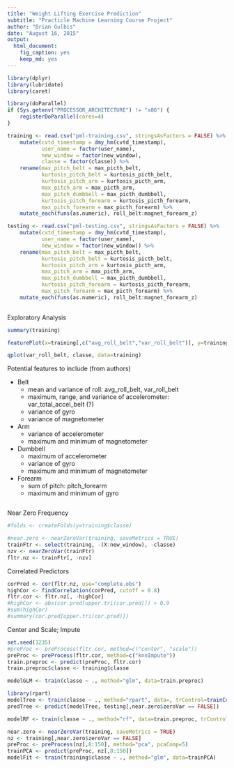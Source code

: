 ```yaml
---
title: "Weight Lifting Exercise Prediction"
subtitle: "Practicle Machine Learning Course Project"
author: "Brian Gulbis"
date: "August 16, 2015"
output: 
  html_document: 
    fig_caption: yes
    keep_md: yes
---
```


```r
library(dplyr)
library(lubridate)
library(caret)

library(doParallel)
if (Sys.getenv("PROCESSOR_ARCHITECTURE") != "x86") {
    registerDoParallel(cores=4)
}
```


```r
training <- read.csv("pml-training.csv", stringsAsFactors = FALSE) %>%
    mutate(cvtd_timestamp = dmy_hm(cvtd_timestamp),
           user_name = factor(user_name),
           new_window = factor(new_window),
           classe = factor(classe)) %>%
    rename(max_pitch_belt = max_picth_belt,
           kurtosis_pitch_belt = kurtosis_picth_belt,
           kurtosis_pitch_arm = kurtosis_picth_arm,
           max_pitch_arm = max_picth_arm,
           max_pitch_dumbbell = max_picth_dumbbell,
           kurtosis_pitch_forearm = kurtosis_picth_forearm,
           max_pitch_forearm = max_picth_forearm) %>%
    mutate_each(funs(as.numeric), roll_belt:magnet_forearm_z)

testing <- read.csv("pml-testing.csv", stringsAsFactors = FALSE) %>%
    mutate(cvtd_timestamp = dmy_hm(cvtd_timestamp),
           user_name = factor(user_name),
           new_window = factor(new_window)) %>%
    rename(max_pitch_belt = max_picth_belt,
           kurtosis_pitch_belt = kurtosis_picth_belt,
           kurtosis_pitch_arm = kurtosis_picth_arm,
           max_pitch_arm = max_picth_arm,
           max_pitch_dumbbell = max_picth_dumbbell,
           kurtosis_pitch_forearm = kurtosis_picth_forearm,
           max_pitch_forearm = max_picth_forearm) %>%
    mutate_each(funs(as.numeric), roll_belt:magnet_forearm_z)
    
```

Exploratory Analysis

```r
summary(training)

featurePlot(x=training[,c("avg_roll_belt","var_roll_belt")], y=training$classe, plot="pairs")

qplot(var_roll_belt, classe, data=training)

```

Potential features to include (from authors)

* Belt
  * mean and variance of roll: avg\_roll\_belt, var\_roll\_belt
  * maximum, range, and variance of accelerometer: var\_total\_accel\_belt (?)
  * variance of gyro
  * variance of magnetometer
* Arm
  * variance of accelerometer
  * maximum and minimum of magnetometer
* Dumbbell
  * maximum of accelerometer
  * variance of gyro
  * maximum and minimum of magnetometer
* Forearm
  * sum of pitch: pitch\_forearm
  * maximum and minimum of gyro

```r


```


Near Zero Frequency

```r
#folds <- createFolds(y=training$classe)

#near.zero <- nearZeroVar(training, saveMetrics = TRUE)
trainFtr <- select(training, -(X:new_window), -classe)
nzv <- nearZeroVar(trainFtr)
fltr.nz <- trainFtr[, -nzv]

```

Correlated Predictors

```r
corPred <- cor(fltr.nz, use="complete.obs")
highCor <- findCorrelation(corPred, cutoff = 0.8)
fltr.cor <- fltr.nz[, -highCor]
#highCor <- abs(cor.pred[upper.tri(cor.pred)]) > 0.9
#sum(highCor)
#summary(cor.pred[upper.tri(cor.pred)])

```

Center and Scale; Impute

```r
set.seed(1235)
#preProc <- preProcess(fltr.cor, method=c("center", "scale"))
preProc <- preProcess(fltr.cor, method=c("knnImpute"))
train.preproc <- predict(preProc, fltr.cor)
train.preproc$classe <- training$classe
```


```r
modelGLM <- train(classe ~ ., method="glm", data=train.preproc)
```

```r
library(rpart)
modelTree <- train(classe ~ ., method="rpart", data=, trControl=trainControl("repeatedcv"))
predTree <- predict(modelTree, testing[,near.zero$zeroVar == FALSE])
```

```r
modelRF <- train(classe ~ ., method="rf", data=train.preproc, trControl=trainControl("repeatedcv"))
```


```r
near.zero <- nearZeroVar(training, saveMetrics = TRUE)
nz <- training[,near.zero$zeroVar == FALSE]
preProc <- preProcess(nz[,8:150], method="pca", pcaComp=5)
trainPCA <- predict(preProc, nz[,8:150])
modelFit <- train(training$classe ~ ., method="glm", data=trainPCA)
```

